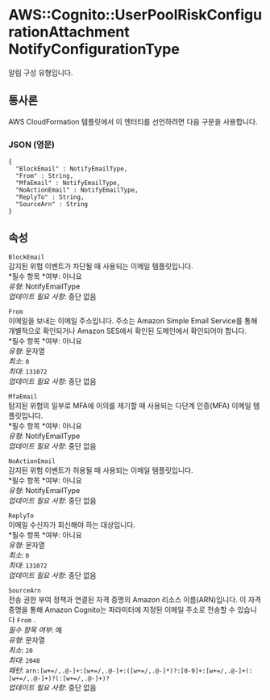# AWS::Cognito::UserPoolRiskConfigurationAttachment NotifyConfigurationType

알림 구성 유형입니다.

## 통사론

AWS CloudFormation 템플릿에서 이 엔터티를 선언하려면 다음 구문을 사용합니다.

### JSON (영문)

```
{
  "BlockEmail" : NotifyEmailType,
  "From" : String,
  "MfaEmail" : NotifyEmailType,
  "NoActionEmail" : NotifyEmailType,
  "ReplyTo" : String,
  "SourceArn" : String
}
```

## 속성

`BlockEmail`  
감지된 위험 이벤트가 차단될 때 사용되는 이메일 템플릿입니다.  
*필수 항목 *여부: 아니요  
_유형_: NotifyEmailType  
_업데이트 필요 사항_: 중단 없음

`From`  
이메일을 보내는 이메일 주소입니다. 주소는 Amazon Simple Email Service를 통해 개별적으로 확인되거나 Amazon SES에서 확인된 도메인에서 확인되어야 합니다.  
*필수 항목 *여부: 아니요  
_유형_: 문자열  
_최소_: `0`  
_최대_: `131072`  
_업데이트 필요 사항_: 중단 없음

`MfaEmail`  
탐지된 위험의 일부로 MFA에 이의를 제기할 때 사용되는 다단계 인증(MFA) 이메일 템플릿입니다.  
*필수 항목 *여부: 아니요  
_유형_: NotifyEmailType  
_업데이트 필요 사항_: 중단 없음

`NoActionEmail`  
감지된 위험 이벤트가 허용될 때 사용되는 이메일 템플릿입니다.  
*필수 항목 *여부: 아니요  
_유형_: NotifyEmailType  
_업데이트 필요 사항_: 중단 없음

`ReplyTo`  
이메일 수신자가 회신해야 하는 대상입니다.  
*필수 항목 *여부: 아니요  
_유형_: 문자열  
_최소_: `0`  
_최대_: `131072`  
_업데이트 필요 사항_: 중단 없음

`SourceArn`  
전송 권한 부여 정책과 연결된 자격 증명의 Amazon 리소스 이름(ARN)입니다. 이 자격 증명을 통해 Amazon Cognito는 파라미터에 지정된 이메일 주소로 전송할 수 있습니다 `From` .  
_필수 항목 여부_: 예  
_유형_: 문자열  
_최소_: `20`  
_최대_: `2048`  
_패턴_: `arn:[w+=/,.@-]+:[w+=/,.@-]+:([w+=/,.@-]*)?:[0-9]+:[w+=/,.@-]+(:[w+=/,.@-]+)?(:[w+=/,.@-]+)?`  
_업데이트 필요 사항_: 중단 없음
